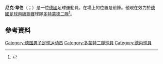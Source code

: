 '''尼克·韋伯'''（{{lang-de|Nick Weber}}；{{bd|1995年|5月4日}}）是一位[[德國|德國]]足球運動員，在場上的位置是前鋒。他現在效力於[[德國足球丙級聯賽|德國足球丙級聯賽]]球隊[[多特蒙德二隊|多特蒙德二隊]]<ref>{{cite web|title=Nick Weber verlässt den Club|url=http://www.fcn.de/news/artikel/nick-weber-verlaesst-den-club/|accessdate=6 September 2013|language=de|date=16 August 2013|archive-date=2015-09-24|archive-url=https://web.archive.org/web/20150924041536/http://www.fcn.de/news/artikel/nick-weber-verlaesst-den-club/|dead-url=no}}</ref>。

==參考資料==
{{Reflist}}

{{DEFAULTSORT:Weber, Nick}}
[[Category:德国男子足球运动员|Category:德国男子足球运动员]]
[[Category:多蒙特二隊球員|Category:多蒙特二隊球員]]
[[Category:德丙球員|Category:德丙球員]]

{{Sport-bio-stub}}